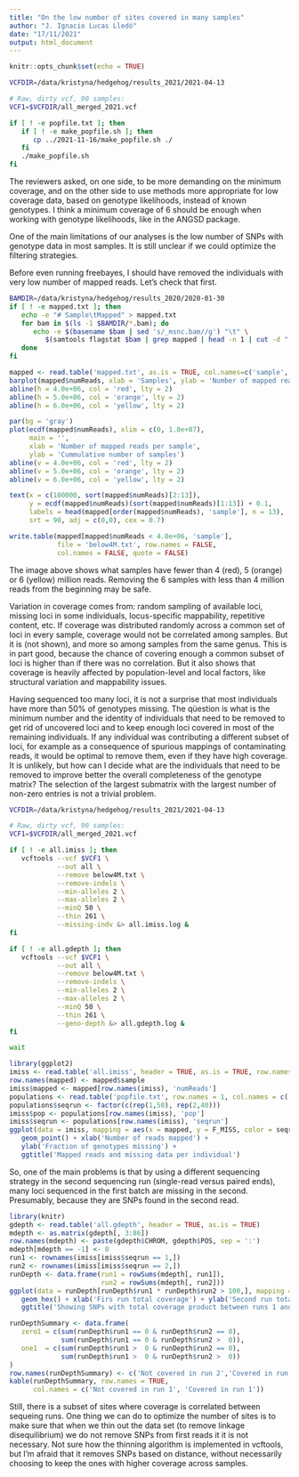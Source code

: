 ```yaml
---
title: "On the low number of sites covered in many samples"
author: "J. Ignacio Lucas Lledó"
date: "17/11/2021"
output: html_document
---
```


```r
knitr::opts_chunk$set(echo = TRUE)
```

```bash
VCFDIR=/data/kristyna/hedgehog/results_2021/2021-04-13

# Raw, dirty vcf, 90 samples:
VCF1=$VCFDIR/all_merged_2021.vcf

if [ ! -e popfile.txt ]; then
   if [ ! -e make_popfile.sh ]; then
      cp ../2021-11-16/make_popfile.sh ./
   fi
   ./make_popfile.sh
fi
```

The reviewers asked, on one side, to be more demanding on the minimum coverage, and on the
other side to use methods more appropriate for low coverage data, based on genotype
likelihoods, instead of known genotypes. I think a minimum coverage of 6 should be
enough when working with genotype likelihoods, like in the ANGSD package. 

One of the main limitations of our analyses is the low number of SNPs with genotype
data in most samples. It is still unclear if we could optimize the filtering strategies.

Before even running freebayes, I should have removed the individuals with very low
number of mapped reads. Let's check that first. 

```bash
BAMDIR=/data/kristyna/hedgehog/results_2020/2020-01-30
if [ ! -e mapped.txt ]; then
   echo -e "# Sample\tMapped" > mapped.txt
   for bam in $(ls -1 $BAMDIR/*.bam); do
      echo -e $(basename $bam | sed 's/_msnc.bam//g') "\t" \
         $(samtools flagstat $bam | grep mapped | head -n 1 | cut -d " " -f 1) >> mapped.txt
   done
fi
```

```r
mapped <- read.table('mapped.txt', as.is = TRUE, col.names=c('sample','numReads'))
barplot(mapped$numReads, xlab = 'Samples', ylab = 'Number of mapped reads')
abline(h = 4.0e+06, col = 'red', lty = 2)
abline(h = 5.0e+06, col = 'orange', lty = 2)
abline(h = 6.0e+06, col = 'yellow', lty = 2)

par(bg = 'gray')
plot(ecdf(mapped$numReads), xlim = c(0, 1.0e+07),
     main = '',
     xlab = 'Number of mapped reads per sample',
     ylab = 'Cummulative number of samples')
abline(v = 4.0e+06, col = 'red', lty = 2)
abline(v = 5.0e+06, col = 'orange', lty = 2)
abline(v = 6.0e+06, col = 'yellow', lty = 2)

text(x = c(100000, sort(mapped$numReads)[2:13]),
     y = ecdf(mapped$numReads)(sort(mapped$numReads)[1:13]) + 0.1,
     labels = head(mapped[order(mapped$numReads), 'sample'], n = 13),
     srt = 90, adj = c(0,0), cex = 0.7)

write.table(mapped[mapped$numReads < 4.0e+06, 'sample'],
            file = 'below4M.txt', row.names = FALSE,
            col.names = FALSE, quote = FALSE)
```

The image above shows what samples have fewer than 4 (red), 5 (orange)
or 6 (yellow) million reads. Removing the 6 samples with less than 4
million reads from the beginning may be safe.

Variation in coverage comes from: random sampling of available loci,
missing loci in some individuals, locus-specific mappability, repetitive
content, etc. If coverage was distributed randomly across a common set
of loci in every sample, coverage would not be correlated among samples.
But it is (not shown), and more so among samples from the same genus. This
is in part good, because the chance of covering enough a common subset of
loci is higher than if there was no correlation. But it also shows that
coverage is heavily affected by population-level and local factors, like 
structural variation and mappability issues.

Having sequenced too many loci, it is not a surprise that most individuals 
have more than 50% of genotypes missing. The qüestion is what is the minimum
number and the identity of individuals that need to be removed to get rid of
uncovered loci and to keep enough loci covered in most of the remaining
individuals. If any individual was contributing a different subset of loci,
for example as a consequence of spurious mappings of contaminating reads, it
would be optimal to remove them, even if they have high coverage. It is
unlikely, but how can I decide what are the individuals that need to be
removed to improve better the overall completeness of the genotype matrix?
The selection of the largest submatrix with the largest number of non-zero
entries is not a trivial problem.

```bash
VCFDIR=/data/kristyna/hedgehog/results_2021/2021-04-13

# Raw, dirty vcf, 90 samples:
VCF1=$VCFDIR/all_merged_2021.vcf

if [ ! -e all.imiss ]; then
   vcftools --vcf $VCF1 \
            --out all \
            --remove below4M.txt \
            --remove-indels \
            --min-alleles 2 \
            --max-alleles 2 \
            --minQ 50 \
            --thin 261 \
            --missing-indv &> all.imiss.log &
fi

if [ ! -e all.gdepth ]; then
   vcftools --vcf $VCF1 \
            --out all \
            --remove below4M.txt \
            --remove-indels \
            --min-alleles 2 \
            --max-alleles 2 \
            --minQ 50 \
            --thin 261 \
            --geno-depth &> all.gdepth.log &
fi

wait
```

```r
library(ggplot2)
imiss <- read.table('all.imiss', header = TRUE, as.is = TRUE, row.names = 1)
row.names(mapped) <- mapped$sample
imiss$mapped <- mapped[row.names(imiss), 'numReads']
populations <- read.table('popfile.txt', row.names = 1, col.names = c('sample','pop'))
populations$seqrun <- factor(c(rep(1,50), rep(2,40)))
imiss$pop <- populations[row.names(imiss), 'pop']
imiss$seqrun <- populations[row.names(imiss), 'seqrun']
ggplot(data = imiss, mapping = aes(x = mapped, y = F_MISS, color = seqrun)) +
   geom_point() + xlab('Number of reads mapped') +
   ylab('Fraction of genotypes missing') +
   ggtitle('Mapped reads and missing data per individual')
```

So, one of the main problems is that by using a different sequencing strategy
in the second sequencing run (single-read versus paired ends), many loci sequenced
in the first batch are missing in the second. Presumably, because they are SNPs
found in the second read.

```r
library(knitr)
gdepth <- read.table('all.gdepth', header = TRUE, as.is = TRUE)
mdepth <- as.matrix(gdepth[, 3:86])
row.names(mdepth) <- paste(gdepth$CHROM, gdepth$POS, sep = ':')
mdepth[mdepth == -1] <- 0
run1 <- rownames(imiss[imiss$seqrun == 1,])
run2 <- rownames(imiss[imiss$seqrun == 2,])
runDepth <- data.frame(run1 = rowSums(mdepth[, run1]),
                       run2 = rowSums(mdepth[, run2]))
ggplot(data = runDepth[runDepth$run1 * runDepth$run2 > 100,], mapping = aes(x = run1, y = run2)) +
   geom_hex() + xlab('Firs run total coverage') + ylab('Second run total coverage') +
   ggtitle('Showing SNPs with total coverage product between runs 1 and 2 larger than 100')

runDepthSummary <- data.frame(
   zero1 = c(sum(runDepth$run1 == 0 & runDepth$run2 == 0), 
             sum(runDepth$run1 == 0 & runDepth$run2 >  0)),
   one1  = c(sum(runDepth$run1 >  0 & runDepth$run2 == 0),
             sum(runDepth$run1 >  0 & runDepth$run2 >  0))
)
row.names(runDepthSummary) <- c('Not covered in run 2','Covered in run 2')
kable(runDepthSummary, row.names = TRUE,
      col.names = c('Not covered in run 1', 'Covered in run 1'))
```

Still, there is a subset of sites where coverage is correlated between
sequeing runs. One thing we can do to optimize the number of sites is to
make sure that when we thin out the data set (to remove linkage disequilibrium)
we do not remove SNPs from first reads it it is not necessary. Not sure how the
thinning algorithm is implemented in vcftools, but I'm afraid that it removes
SNPs based on distance, without necessarily choosing to keep the ones with higher
coverage across samples.
